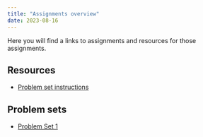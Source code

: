 ```yaml
---
title: "Assignments overview"
date: 2023-08-16
---
```



Here you will find a links to assignments and resources for those assignments. 


## Resources

- [Problem set instructions](problem-sets.qmd)

## Problem sets

- [Problem Set 1](01_problem_set.qmd)

